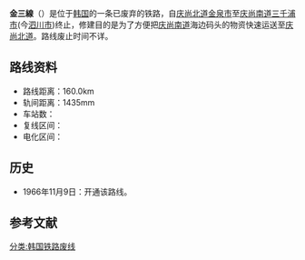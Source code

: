 {{來源|time=2015-03-11T12:34:13+00:00}}
{{擴充|time=2015-03-11T12:34:13+00:00}}
'''金三線'''（{{kor|諺=김삼선|漢=金三線|羅=Gimsam seon|f=y}}）是位于[[韩国|韩国]]的一条已废弃的铁路，自[[庆尚北道|庆尚北道]][[金泉市|金泉市]]至[[庆尚南道|庆尚南道]][[三千浦市|三千浦市]](今[[泗川市|泗川市]])终止，修建目的是为了方便把[[庆尚南道|庆尚南道]]海边码头的物资快速运送至[[庆尚北道|庆尚北道]]。路线废止时间不详。

== 路线资料 ==
*路线距离：160.0km
*轨间距离：1435mm
*车站数：
*复线区间：
*电化区间：

== 历史 ==
*1966年11月9日：开通该路线。

== 参考文献 ==

{{韩国铁道公社路线}}

[[分类:韩国铁路废线|分类:韩国铁路废线]]